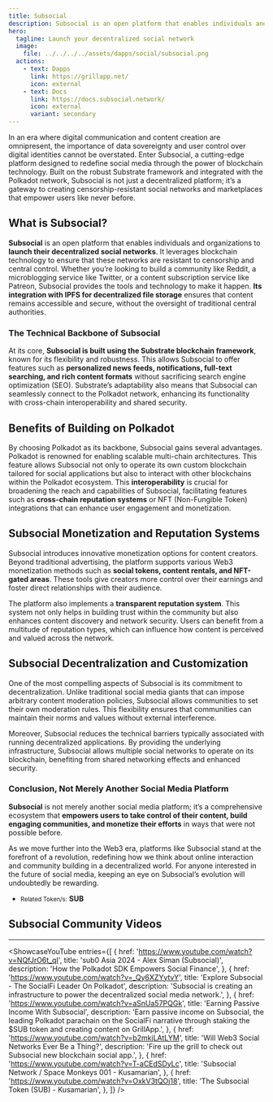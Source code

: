 ```yaml
---
title: Subsocial
description: Subsocial is an open platform that enables individuals and organizations to launch their decentralized social networks.
hero:
  tagline: Launch your decentralized social network
  image: 
    file: ../../../../assets/dapps/social/subsocial.png
  actions:
    - text: Dapps
      link: https://grillapp.net/
      icon: external
    - text: Docs
      link: https://docs.subsocial.network/
      icon: external
      variant: secondary
---
```



In an era where digital communication and content creation are omnipresent, the importance of data sovereignty and user control over digital identities cannot be overstated. Enter Subsocial, a cutting-edge platform designed to redefine social media through the power of blockchain technology. Built on the robust Substrate framework and integrated with the Polkadot network, Subsocial is not just a decentralized platform; it’s a gateway to creating censorship-resistant social networks and marketplaces that empower users like never before.

## What is Subsocial?
**Subsocial** is an open platform that enables individuals and organizations to **launch their decentralized social networks**. It leverages blockchain technology to ensure that these networks are resistant to censorship and central control. Whether you’re looking to build a community like Reddit, a microblogging service like Twitter, or a content subscription service like Patreon, Subsocial provides the tools and technology to make it happen. **Its integration with IPFS for decentralized file storage** ensures that content remains accessible and secure, without the oversight of traditional central authorities.

### The Technical Backbone of Subsocial
At its core, **Subsocial is built using the Substrate blockchain framework**, known for its flexibility and robustness. This allows Subsocial to offer features such as **personalized news feeds, notifications, full-text searching, and rich content formats** without sacrificing search engine optimization (SEO). Substrate’s adaptability also means that Subsocial can seamlessly connect to the Polkadot network, enhancing its functionality with cross-chain interoperability and shared security.

## Benefits of Building on Polkadot
By choosing Polkadot as its backbone, Subsocial gains several advantages. Polkadot is renowned for enabling scalable multi-chain architectures. This feature allows Subsocial not only to operate its own custom blockchain tailored for social applications but also to interact with other blockchains within the Polkadot ecosystem. This **interoperability** is crucial for broadening the reach and capabilities of Subsocial, facilitating features such as **cross-chain reputation systems** or NFT (Non-Fungible Token) integrations that can enhance user engagement and monetization.

## Subsocial Monetization and Reputation Systems
Subsocial introduces innovative monetization options for content creators. Beyond traditional advertising, the platform supports various Web3 monetization methods such as **social tokens, content rentals, and NFT-gated areas**. These tools give creators more control over their earnings and foster direct relationships with their audience.

The platform also implements a **transparent reputation system**. This system not only helps in building trust within the community but also enhances content discovery and network security. Users can benefit from a multitude of reputation types, which can influence how content is perceived and valued across the network.

## Subsocial Decentralization and Customization
One of the most compelling aspects of Subsocial is its commitment to decentralization. Unlike traditional social media giants that can impose arbitrary content moderation policies, Subsocial allows communities to set their own moderation rules. This flexibility ensures that communities can maintain their norms and values without external interference.

Moreover, Subsocial reduces the technical barriers typically associated with running decentralized applications. By providing the underlying infrastructure, Subsocial allows multiple social networks to operate on its blockchain, benefiting from shared networking effects and enhanced security.

### Conclusion, Not Merely Another Social Media Platform
**Subsocial** is not merely another social media platform; it’s a comprehensive ecosystem that **empowers users to take control of their content, build engaging communities, and monetize their efforts** in ways that were not possible before.

As we move further into the Web3 era, platforms like Subsocial stand at the forefront of a revolution, redefining how we think about online interaction and community building in a decentralized world. For anyone interested in the future of social media, keeping an eye on Subsocial’s evolution will undoubtedly be rewarding.

- <small>Related Token/s:</small> **SUB**


## Subsocial Community Videos
------------
<ShowcaseYouTube
  entries={[
        {
        href: 'https://www.youtube.com/watch?v=NQfJrO6t_qI',
      title: 'sub0 Asia 2024 - Alex Siman (Subsocial)',
      description: 'How the Polkadot SDK Empowers Social Finance',
    },
            {
        href: 'https://www.youtube.com/watch?v=_Qy6XZYytvY',
      title: 'Explore Subsocial - The SocialFi Leader On Polkadot',
      description: 'Subsocial is creating an infrastructure to power the decentralized social media network.',
    },
                {
        href: 'https://www.youtube.com/watch?v=aSnUa57PQGk',
      title: 'Earning Passive Income With Subsocial',
      description: 'Earn passive income on Subsocial, the leading Polkadot parachain on the SocialFi narrative through staking the $SUB token and creating content on GrillApp.',
    },
                {
        href: 'https://www.youtube.com/watch?v=b2mkjLAtLYM',
      title: 'Will Web3 Social Networks Ever Be a Thing?',
      description: 'Fire up the grill to check out Subsocial new blockchain social app.',
    },
        {
      href: 'https://www.youtube.com/watch?v=T-aCEdSDyLc',
      title: 'Subsocial Network / Space Monkeys 001 - Kusamarian',
    },
    {
      href: 'https://www.youtube.com/watch?v=OxkV3tQOj18',
      title: 'The Subsocial Token (SUB) - Kusamarian',
    },
  ]} />